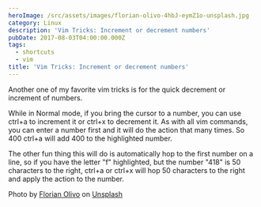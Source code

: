 ```yaml
---
heroImage: /src/assets/images/florian-olivo-4hbJ-eymZ1o-unsplash.jpg
category: Linux
description: 'Vim Tricks: Increment or decrement numbers'
pubDate: 2017-08-03T04:00:00.000Z
tags:
  - shortcuts
  - vim
title: 'Vim Tricks: Increment or decrement numbers'
---
```


Another one of my favorite vim tricks is for the quick decrement or increment of numbers.

While in Normal mode, if you bring the cursor to a number, you can use ctrl+a to increment it or ctrl+x to decrement it. As with all vim commands, you can enter a number first and it will do the action that many times. So 400 ctrl+a will add 400 to the highlighted number.

The other fun thing this will do is automatically hop to the first number on a line, so if you have the letter "f" highlighted, but the number "418" is 50 characters to the right, ctrl+a or ctrl+x will hop 50 characters to the right and apply the action to the number.

Photo by [Florian Olivo](https://unsplash.com/@florianolv?utm_content=creditCopyText&utm_medium=referral&utm_source=unsplash) on [Unsplash](https://unsplash.com/photos/lines-of-html-codes-4hbJ-eymZ1o?utm_content=creditCopyText&utm_medium=referral&utm_source=unsplash)
